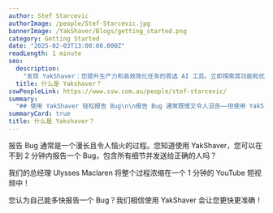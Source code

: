 ```yaml
---
author: Stef Starcevic
authorImage: /people/Stef-Starcevic.jpg
bannerImage: /YakShaver/Blogs/getting_started.png
category: Getting Started
date: "2025-02-03T13:00:00.000Z"
readLength: 1 minute
seo:
  description:
    "发现 YakShaver：您提升生产力和高效简化任务的首选 AI 工具。立即探索其功能和优势！"
  title: 什么是 Yakshaver？
sswPeopleLink: https://www.ssw.com.au/people/stef-starcevic/
summary:
  "## 使用 YakShaver 轻松报告 Bug\n\n报告 Bug 通常既慢又令人沮丧——但使用 YakShaver，您可以在不到 2 分钟内完成，包含所有细节并发送给正确的人。\n\n***\n\n## 观看演示\n\nSSW 总经理 Ulysses Maclaren 在 1 分钟的 YouTube 短视频中演示了整个过程。\n\n***\n\n## 更快、更智能的 Bug 报告\n\nYakShaver 让 Bug 报告更快更准确，让您少打字，多解决问题。\n"
summaryCard: true
title: 什么是 Yakshaver？
---
```


报告 Bug 通常是一个漫长且令人恼火的过程。您知道使用 YakShaver，您可以在不到 2 分钟内报告一个 Bug，包含所有细节并发送给正确的人吗？

我们的总经理 Ulysses Maclaren 将整个过程浓缩在一个 1 分钟的 YouTube 短视频中！

您认为自己能多快报告一个 Bug？我们相信使用 YakShaver 会让您更快更准确！

<Youtube thumbnail="https://img.youtube.com/vi/0TPo98R1tnI/maxresdefault.jpg" externalVideoLink="https://www.youtube.com/embed/0TPo98R1tnI?si=exOVxPxVFA9x7x90" />